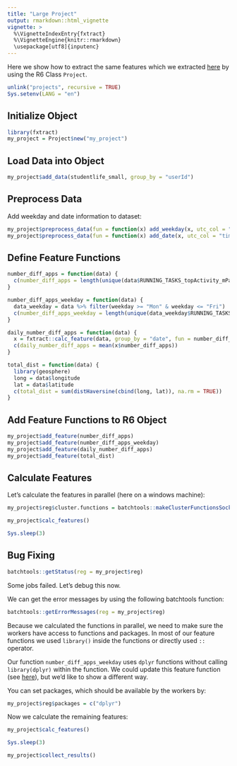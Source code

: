 ```yaml
---
title: "Large Project"
output: rmarkdown::html_vignette
vignette: >
  %\VignetteIndexEntry{fxtract}
  %\VignetteEngine{knitr::rmarkdown}
  \usepackage[utf8]{inputenc}
---
```


Here we show how to extract the same features which we extracted [here](https://quayau.github.io/fxtract/docs/articles/tutorial/usecase_studentlife.html) by using the R6 Class `Project`.

```r
unlink("projects", recursive = TRUE)
Sys.setenv(LANG = "en")
```

## Initialize Object 
```r
library(fxtract)
my_project = Project$new("my_project")
```

## Load Data into Object
```r
my_project$add_data(studentlife_small, group_by = "userId")
```

## Preprocess Data
Add weekday and date information to dataset:
```r
my_project$preprocess_data(fun = function(x) add_weekday(x, utc_col = "timestamp"))
my_project$preprocess_data(fun = function(x) add_date(x, utc_col = "timestamp"))
```

## Define Feature Functions
```r
number_diff_apps = function(data) {
  c(number_diff_apps = length(unique(data$RUNNING_TASKS_topActivity_mPackage)))
}

number_diff_apps_weekday = function(data) {
  data_weekday = data %>% filter(weekday >= "Mon" & weekday <= "Fri")
  c(number_diff_apps_weekday = length(unique(data_weekday$RUNNING_TASKS_topActivity_mPackage)))
}

daily_number_diff_apps = function(data) {
  x = fxtract::calc_feature(data, group_by = "date", fun = number_diff_apps)
  c(daily_number_diff_apps = mean(x$number_diff_apps))
}

total_dist = function(data) {
  library(geosphere)
  long = data$longitude
  lat = data$latitude
  c(total_dist = sum(distHaversine(cbind(long, lat)), na.rm = TRUE))
}
```

## Add Feature Functions to R6 Object
```r
my_project$add_feature(number_diff_apps)
my_project$add_feature(number_diff_apps_weekday)
my_project$add_feature(daily_number_diff_apps)
my_project$add_feature(total_dist)
```

## Calculate Features 
Let's calculate the features in parallel (here on a windows machine):
```r
my_project$reg$cluster.functions = batchtools::makeClusterFunctionsSocket(4)
```

```r
my_project$calc_features()
```

```r
Sys.sleep(3)
```

## Bug Fixing
```r
batchtools::getStatus(reg = my_project$reg)
```

Some jobs failed. Let's debug this now.

We can get the error messages by using the following batchtools function:
```r
batchtools::getErrorMessages(reg = my_project$reg)
```

Because we calculated the functions in parallel, we need to make sure the workers have access to functions and packages.
In most of our feature functions we used `library()` inside the functions or directly used `::` operator. 

Our function `number_diff_apps_weekday` uses `dplyr` functions without calling `library(dplyr)` within the function. 
We could update this feature function (see [here](https://quayau.github.io/fxtract/docs/articles/tutorial/basics_project_update_feature.html)),
but we'd like to show a different way. 

You can set packages, which should be available by the workers by:
```r
my_project$reg$packages = c("dplyr")
```

Now we calculate the remaining features:

```r
my_project$calc_features()
```

```r
Sys.sleep(3)
```

```r
my_project$collect_results()
```

